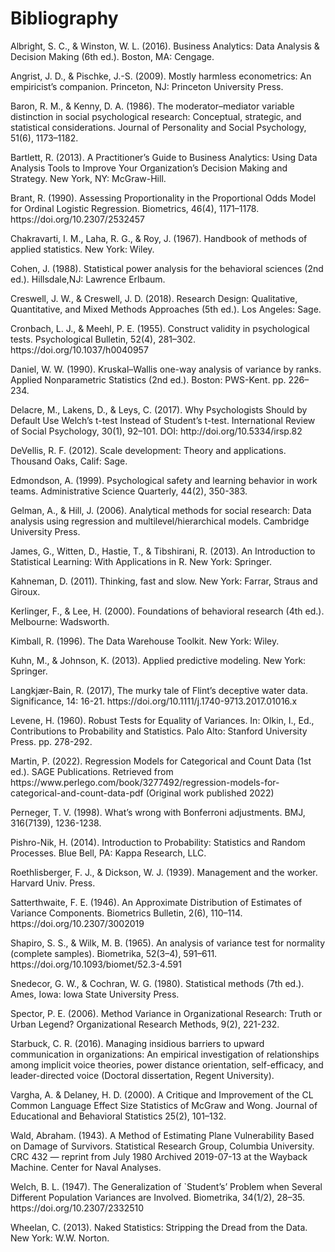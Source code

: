 # Bibliography {#bibli}

Albright, S. C., & Winston, W. L. (2016). Business Analytics: Data Analysis & Decision Making (6th ed.). Boston, MA: Cengage.

Angrist, J. D., & Pischke, J.-S. (2009). Mostly harmless econometrics: An empiricist's companion. Princeton, NJ: Princeton University Press.

Baron, R. M., & Kenny, D. A. (1986). The moderator–mediator variable distinction in social psychological research: Conceptual, strategic, and statistical considerations. Journal of Personality and Social Psychology, 51(6), 1173–1182.

Bartlett, R. (2013). A Practitioner's Guide to Business Analytics: Using Data Analysis Tools to Improve Your Organization's Decision Making and Strategy. New York, NY: McGraw-Hill.

Brant, R. (1990). Assessing Proportionality in the Proportional Odds Model for Ordinal Logistic Regression. Biometrics, 46(4), 1171–1178. https://doi.org/10.2307/2532457

Chakravarti, I. M., Laha, R. G., & Roy, J. (1967). Handbook of methods of applied statistics. New York: Wiley.

Cohen, J. (1988). Statistical power analysis for the behavioral sciences (2nd ed.). Hillsdale,NJ: Lawrence Erlbaum.

Creswell, J. W., & Creswell, J. D. (2018). Research Design: Qualitative, Quantitative, and Mixed Methods Approaches (5th ed.). Los Angeles: Sage.

Cronbach, L. J., & Meehl, P. E. (1955). Construct validity in psychological tests. Psychological Bulletin, 52(4), 281–302. https://doi.org/10.1037/h0040957

Daniel, W. W. (1990). Kruskal–Wallis one-way analysis of variance by ranks. Applied Nonparametric Statistics (2nd ed.). Boston: PWS-Kent. pp. 226–234.

Delacre, M., Lakens, D., & Leys, C. (2017). Why Psychologists Should by Default Use Welch’s t-test Instead of Student’s t-test. International Review of Social Psychology, 30(1), 92–101. DOI: http://doi.org/10.5334/irsp.82

DeVellis, R. F. (2012). Scale development: Theory and applications. Thousand Oaks, Calif: Sage.

Edmondson, A. (1999). Psychological safety and learning behavior in work teams. Administrative Science Quarterly, 44(2), 350-383.

Gelman, A., & Hill, J. (2006). Analytical methods for social research: Data analysis using regression and multilevel/hierarchical models. Cambridge University Press.

James, G., Witten, D., Hastie, T., & Tibshirani, R. (2013). An Introduction to Statistical Learning: With Applications in R. New York: Springer.

Kahneman, D. (2011). Thinking, fast and slow. New York: Farrar, Straus and Giroux.

Kerlinger, F., & Lee, H. (2000). Foundations of behavioral research (4th ed.). Melbourne: Wadsworth.

Kimball, R. (1996). The Data Warehouse Toolkit. New York: Wiley.

Kuhn, M., & Johnson, K. (2013). Applied predictive modeling. New York: Springer.

Langkjær-Bain, R. (2017), The murky tale of Flint's deceptive water data. Significance, 14: 16-21. https://doi.org/10.1111/j.1740-9713.2017.01016.x

Levene, H. (1960). Robust Tests for Equality of Variances. In: Olkin, I., Ed., Contributions to Probability and Statistics. Palo Alto: Stanford University Press. pp. 278-292.

Martin, P. (2022). Regression Models for Categorical and Count Data (1st ed.). SAGE Publications. Retrieved from https://www.perlego.com/book/3277492/regression-models-for-categorical-and-count-data-pdf (Original work published 2022)

Perneger, T. V. (1998). What's wrong with Bonferroni adjustments. BMJ, 316(7139), 1236-1238.

Pishro-Nik, H. (2014). Introduction to Probability: Statistics and Random Processes. Blue Bell, PA: Kappa Research, LLC.

Roethlisberger, F. J., & Dickson, W. J. (1939). Management and the worker. Harvard Univ. Press.

Satterthwaite, F. E. (1946). An Approximate Distribution of Estimates of Variance Components. Biometrics Bulletin, 2(6), 110–114. https://doi.org/10.2307/3002019

Shapiro, S. S., & Wilk, M. B. (1965). An analysis of variance test for normality (complete samples). Biometrika, 52(3–4), 591–611. https://doi.org/10.1093/biomet/52.3-4.591

Snedecor, G. W., & Cochran, W. G. (1980). Statistical methods (7th ed.). Ames, Iowa: Iowa State University Press.

Spector, P. E. (2006). Method Variance in Organizational Research: Truth or Urban Legend? Organizational Research Methods, 9(2), 221-232.

Starbuck, C. R. (2016). Managing insidious barriers to upward communication in organizations: An empirical investigation of relationships among implicit voice theories, power distance orientation, self-efficacy, and leader-directed voice (Doctoral dissertation, Regent University).

Vargha, A. & Delaney, H. D. (2000). A Critique and Improvement of the CL Common Language Effect Size Statistics of McGraw and Wong. Journal of Educational and Behavioral Statistics 25(2), 101–132.

Wald, Abraham. (1943). A Method of Estimating Plane Vulnerability Based on Damage of Survivors. Statistical Research Group, Columbia University. CRC 432 — reprint from July 1980 Archived 2019-07-13 at the Wayback Machine. Center for Naval Analyses.

Welch, B. L. (1947). The Generalization of `Student’s’ Problem when Several Different Population Variances are Involved. Biometrika, 34(1/2), 28–35. https://doi.org/10.2307/2332510

Wheelan, C. (2013). Naked Statistics: Stripping the Dread from the Data. New York: W.W. Norton.